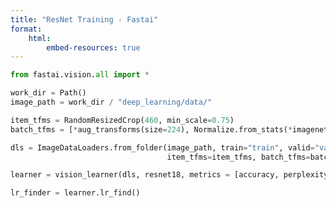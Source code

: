 ```yaml
---
title: "ResNet Training - Fastai"
format: 
    html:
        embed-resources: true
---
```



```python
from fastai.vision.all import *
```


```python
work_dir = Path()
image_path = work_dir / "deep_learning/data/"
```


```python
item_tfms = RandomResizedCrop(460, min_scale=0.75)
batch_tfms = [*aug_transforms(size=224), Normalize.from_stats(*imagenet_stats)]
```


```python
dls = ImageDataLoaders.from_folder(image_path, train="train", valid="valid",
                                   item_tfms=item_tfms, batch_tfms=batch_tfms, bs = 64)
```


```python
learner = vision_learner(dls, resnet18, metrics = [accuracy, perplexity])
```


```python
lr_finder = learner.lr_find()
```
